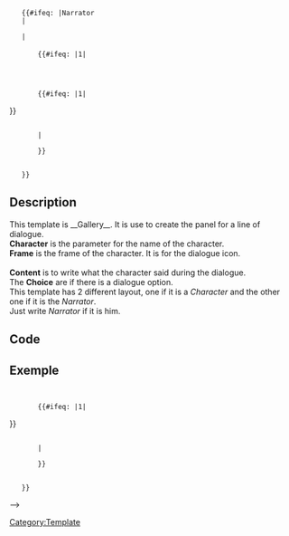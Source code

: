<includeonly>
<div id="dialogue">
    {{#ifeq: {{{Character|}}}|Narrator
    |<div id="narrator">{{{Content 1|}}}</div>
    |<div id="character">
        {{#ifeq: {{{Choice 2|}}}|1|<tabs>
        <tab name="{{{Choice 1|}}}"><!--
        --><div class="image">{{Icon|Name=Dialogue-{{{Frame}}}-Icon|Size=60|Link=1}}</div>
        <div class="content">
            <div class="character">{{{Character}}}</div>
            <div class="text">{{{Content 1|}}}</div>
        </div><!--
        --></tab>
        <tab name="{{{Choice 2|}}}"><!--
        --><div class="image">{{Icon|Name=Dialogue-{{{Frame}}}-Icon|Size=60|Link=1}}</div>
        <div class="content">
            <div class="character">{{{Character}}}</div>
            <div class="text">{{{Content 2|}}}</div>
        </div><!--
        --></tab>
        {{#ifeq: {{{Choice 3|}}}|1|<tab name="{{{Choice 3|}}}"><!--
        --><div class="image">{{Icon|Name=Dialogue-{{{Frame}}}-Icon|Size=60|Link=1}}</div>
        <div class="content">
            <div class="character">{{{Character}}}</div>
            <div class="text">{{{Content 3|}}}</div>
        </div><!--
        --></tab>}}
        </tabs>
        |<div class="image">{{Icon|Name=Dialogue-{{{Frame}}}-Icon|Size=60|Link=1}}</div>
        <div class="content">
            <div class="character">{{{Character}}}</div>
            <div class="text">{{{Content 1|}}}</div>
        </div>
        }}
    </div>
    }}
</div>
</includeonly>

<noinclude>
== Description ==
This template is __Gallery__. It is use to create the panel for a line of dialogue. <br />
'''Character''' is the parameter for the name of the character. <br />
'''Frame''' is the frame of the character. It is for the dialogue icon. <br />
<br />
'''Content''' is to write what the character said during the dialogue. <br />
The '''Choice''' are if there is a dialogue option.
<br />
This template has 2 different layout, one if it is a ''Character'' and the other one if it is the ''Narrator''.<br />
Just write ''Narrator'' if it is him.<br />  

== Code ==
{{Dialogue
|Character= <!--If The character is the Narrator, then you just have to use the Content 1-->
|Frame=
|+ <!--Fill for each Choice available (no need to use Choice 1 if there is only one choice)-->
|Choice 1=
|Content 1=
|Choice 2=
|Content 2=
|Choice 3=
|Content 3=
|}}
== Exemple ==

[[Category:Template]]
</noinclude>

<!--
Version 1.0
<div id="dialogue"
    <div class="image">{{Icon|Name=Dialogue-{{{Frame}}}-Icon|Size=60|Link=1}}</div>
    <div class="content">
        <div class="character">{{{Character}}}</div>
        <div class="text">{{{Content |}}}</div>
    </div>
    <div class="narrator">{{{Content 1|}}}</div>
</div>



Version 2.0
<div id="dialogue">
{{#ifeq: {{{Character|}}}|Narrator
|<div class="narrator">{{{Content 1|}}}</div>
|{{#if: {{{Choice 2|}}}|<tabs>
<tab name="{{{Choice 1|}}}">
<div class="image">{{Icon|Name=Dialogue-{{{Frame}}}-Icon|Size=60|Link=1}}</div>
<div class="content">
    <div class="character">{{{Character}}}</div>
    <div class="text">{{{Content 1|}}}</div>
</div>
</tab>
<tab name="{{{Choice 2|}}}">
<div class="image">{{Icon|Name=Dialogue-{{{Frame}}}-Icon|Size=60|Link=1}}</div>
<div class="content">
    <div class="character">{{{Character}}}</div>
    <div class="text">{{{Content 2|}}}</div>
</div>
</tab>
{{#if: {{{Choice 3|}}}|<tab name="{{{Choice 3|}}}">
<div class="image">{{Icon|Name=Dialogue-{{{Frame}}}-Icon|Size=60|Link=1}}</div>
<div class="content">
    <div class="character">{{{Character}}}</div>
    <div class="text">{{{Content 3|}}}</div>
</div>
</tab>}}
</tabs>
|<div class="image">{{Icon|Name=Dialogue-{{{Frame}}}-Icon|Size=60|Link=1}}</div>
<div class="content">
    <div class="character">{{{Character}}}</div>
    <div class="text">{{{Content 1|}}}</div>
</div>
}}
}}
</div>

Version 2.1
<div id="dialogue">
    {{#ifeq: {{{Character|}}}|Narrator
    |<div id="narrator">{{{Content 1|}}}</div>
    |<div id="character">
        {{#ifeq: {{{Choice 2|}}}|1|<tabs>
        <tab name="{{{Choice 1|}}}"><!--
        --><div class="image">{{Icon|Name=Dialogue-{{{Frame}}}-Icon|Size=60|Link=1}}</div>
        <div class="content">
            <div class="character">{{{Character}}}</div>
            <div class="text">{{{Content 1|}}}</div>
        </div><!--
        --></tab>
        <tab name="{{{Choice 2|}}}"><!--
        --><div class="image">{{Icon|Name=Dialogue-{{{Frame}}}-Icon|Size=60|Link=1}}</div>
        <div class="content">
            <div class="character">{{{Character}}}</div>
            <div class="text">{{{Content 2|}}}</div>
        </div><!--
        --></tab>
        {{#ifeq: {{{Choice 3|}}}|1|<tab name="{{{Choice 3|}}}"><!--
        --><div class="image">{{Icon|Name=Dialogue-{{{Frame}}}-Icon|Size=60|Link=1}}</div>
        <div class="content">
            <div class="character">{{{Character}}}</div>
            <div class="text">{{{Content 3|}}}</div>
        </div><!--
        --></tab>}}
        </tabs>
        |<div class="image">{{Icon|Name=Dialogue-{{{Frame}}}-Icon|Size=60|Link=1}}</div>
        <div class="content">
            <div class="character">{{{Character}}}</div>
            <div class="text">{{{Content 1|}}}</div>
        </div>
        }}
    </div>
    }}
</div>
-->